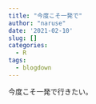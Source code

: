 ```yaml
---
title: "今度こそ一発で"
author: "naruse"
date: '2021-02-10'
slug: []
categories:
  - R
tags:
  - blogdown
---
```


今度こそ一発で行きたい。